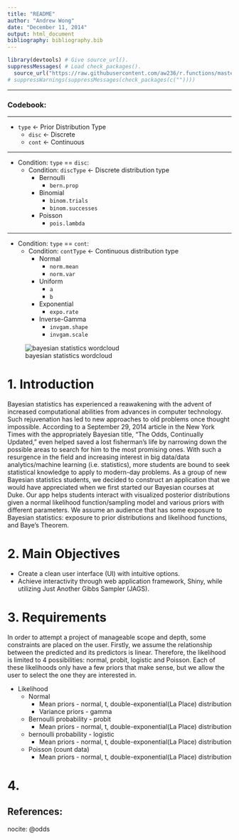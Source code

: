 ```yaml
---
title: "README"
author: "Andrew Wong"
date: "December 11, 2014"
output: html_document
bibliography: bibliography.bib
---
```

```r
library(devtools) # Give source_url().
suppressMessages( # Load check_packages().
  source_url("https://raw.githubusercontent.com/aw236/r.functions/master/functions.R")) 
# suppressWarnings(suppressMessages(check_packages(c(""))))
```
******
### Codebook:
******
* `type` <- Prior Distribution Type
    + `disc` <- Discrete
    + `cont` <- Continuous

------

* Condition: `type` == `disc`:
    + Condition: `discType` <- Discrete distribution type
        + Bernoulli
            + `bern.prop`
        + Binomial
            + `binom.trials`
            + `binom.successes`
        + Poisson
            + `pois.lambda`
            
------

* Condition: `type` == `cont`:
    + Condition: `contType` <- Continuous distribution type
        + Normal
            + `norm.mean`
            + `norm.var`
        + Uniform
            + `a`
            + `b`
        + Exponential
            + `expo.rate`
        + Inverse-Gamma
            + `invgam.shape`
            + `invgam.scale`



![bayesian statistics wordcloud](http://www-users.york.ac.uk/~pml1/bayes/images/wordcloud.jpg)

# 1. Introduction
Bayesian statistics has experienced a reawakening with the advent of increased computational abilities from advances in computer technology. Such rejuvenation has led to new approaches to old problems once thought impossible. According to a September 29, 2014 article in the New York Times with the appropriately Bayesian title, "The Odds, Continually Updated," even helped saved a lost fisherman's life by narrowing down the possible areas to search for him to the most promising ones. With such a resurgence in the field and increasing interest in big data/data analytics/machine learning (i.e. statistics), more students are bound to seek statistical knowledge to apply to modern-day problems. As a group of new Bayesian statistics students, we decided to construct an application that we would have appreciated when we first started our Bayesian courses at Duke. Our app helps students interact with visualized posterior distributions given a normal likelihood function/sampling model and various priors with different parameters. We assume an audience that has some exposure to Bayesian statistics: exposure to prior distributions and likelihood functions, and Baye's Theorem.

# 2. Main Objectives
* Create a clean user interface (UI) with intuitive options. 
* Achieve interactivity through web application framework, Shiny, while utilizing Just Another Gibbs Sampler (JAGS).

# 3. Requirements
In order to attempt a project of manageable scope and depth, some constraints are placed on the user. Firstly, we assume the relationship between the predicted and its predictors is linear. Therefore, the likelihood is limited to 4 possibilities: normal, probit, logistic and Poisson. Each of these likelihoods only have a few priors that make sense, but we allow the user to select the one they are interested in.

* Likelihood
    + Normal
        + Mean priors - normal, t, double-exponential(La Place) distribution
        + Variance priors - gamma
    + Bernoulli probability - probit
        + Mean priors - normal, t, double-exponential(La Place) distribution
    + bernoulli probability - logistic
        + Mean priors - normal, t, double-exponential(La Place) distribution
    + Poisson (count data)
        + Mean priors - normal, t, double-exponential(La Place) distribution
          
# 4. 


References:
---
nocite: @odds
